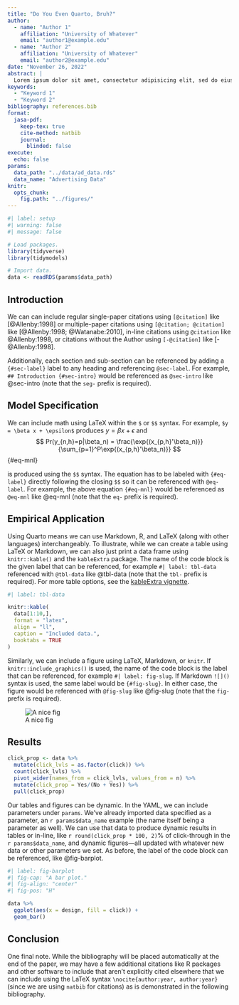 ```yaml
---
title: "Do You Even Quarto, Bruh?"
author: 
  - name: "Author 1"
    affiliation: "University of Whatever"
    email: "author1@example.edu"
  - name: "Author 2"
    affiliation: "University of Whatever"
    email: "author2@example.edu"
date: "November 26, 2022"
abstract: | 
  Lorem ipsum dolor sit amet, consectetur adipisicing elit, sed do eiusmod tempor incididunt ut labore et dolore magna aliqua. Ut enim ad minim veniam, quis nostrud exercitation ullamco laboris nisi ut aliquip ex ea commodo consequat. Duis aute irure dolor in reprehenderit in voluptate velit esse cillum dolore eu fugiat nulla pariatur. Excepteur sint occaecat cupidatat non proident, sunt in culpa qui officia deserunt mollit anim id est laborum.
keywords:
  - "Keyword 1"
  - "Keyword 2"
bibliography: references.bib
format: 
  jasa-pdf: 
    keep-tex: true
    cite-method: natbib
    journal:
      blinded: false
execute:
  echo: false
params:
  data_path: "../data/ad_data.rds"
  data_name: "Advertising Data"
knitr:
  opts_chunk:
    fig.path: "../figures/"
---
```


```r
#| label: setup
#| warning: false
#| message: false

# Load packages.
library(tidyverse)
library(tidymodels)

# Import data.
data <- readRDS(params$data_path)
```

## Introduction {#sec-intro}

We can can include regular single-paper citations using `[@citation]` like [@Allenby:1998] or multiple-paper citations using `[@citation; @citation]` like [@Allenby:1998; @Watanabe:2010], in-line citations using `@citation` like @Allenby:1998, or citations without the Author using `[-@citation]` like [-@Allenby:1998].

Additionally, each section and sub-section can be referenced by adding a `{#sec-label}` label to any heading and referencing `@sec-label`. For example, `## Introduction {#sec-intro}` would be referenced as `@sec-intro` like @sec-intro (note that the `seg-` prefix is required).

## Model Specification {#sec-model}

We can include math using LaTeX within the `$` or `$$` syntax. For example, `$y = \beta x + \epsilon$` produces $y = \beta x + \epsilon$ and
$$
Pr(y_{n,h}=p|\beta_n) = \frac{\exp{(x_{p,h}'\beta_n)}}{\sum_{p=1}^P\exp{(x_{p,h}'\beta_n)}}
$$ {#eq-mnl}

\noindent is produced using the `$$` syntax. The equation has to be labeled with `{#eq-label}` directly following the closing `$$` so it can be referenced with `@eq-label`. For example, the above equation `{#eq-mnl}` would be referenced as `@eq-mnl` like @eq-mnl (note that the `eq-` prefix is required).

## Empirical Application {#sec-data}

Using Quarto means we can use Markdown, R, and LaTeX (along with other languages) interchangeably. To illustrate, while we can create a table using LaTeX or Markdown, we can also just print a data frame using `knitr::kable()` and the `kableExtra` package. The name of the code block is the given label that can be referenced, for example `#| label: tbl-data` referenced with `@tbl-data` like @tbl-data (note that the `tbl-` prefix is required). For more table options, see the [kableExtra vignette](https://haozhu233.github.io/kableExtra/awesome_table_in_pdf.pdf).

```r
#| label: tbl-data

knitr::kable(
  data[1:10,], 
  format = "latex", 
  align = "ll", 
  caption = "Included data.", 
  booktabs = TRUE
)
```

Similarly, we can include a figure using LaTeX, Markdown, or `knitr`. If `knitr::include_graphics()` is used, the name of the code block is the label that can be referenced, for example `#| label: fig-slug`. If Markdown `![]()` syntax is used, the same label would be `{#fig-slug}`. In either case, the figure would be referenced with `@fig-slug` like @fig-slug (note that the `fig-` prefix is required).

![A nice fig](../Figures/fig1.png){#fig-slug fig-align="center" fig-pos="H"}

## Results {#sec-results}

```r
click_prop <- data %>% 
  mutate(click_lvls = as.factor(click)) %>% 
  count(click_lvls) %>% 
  pivot_wider(names_from = click_lvls, values_from = n) %>% 
  mutate(click_prop = Yes/(No + Yes)) %>% 
  pull(click_prop)
```

Our tables and figures can be dynamic. In the YAML, we can include parameters under `params`. We've already imported data specified as a parameter, an `r params$data_name` example (the name itself being a parameter as well). We can use that data to produce dynamic results in tables or in-line, like `r round(click_prop * 100, 2)`% of click-through in the `r params$data_name`, and dynamic figures---all updated with whatever new data or other parameters we set. As before, the label of the code block can be referenced, like @fig-barplot.

```r
#| label: fig-barplot
#| fig-cap: "A bar plot."
#| fig-align: "center"
#| fig-pos: "H"

data %>% 
  ggplot(aes(x = design, fill = click)) +
  geom_bar()
```

## Conclusion {#sec-concl}

One final note. While the bibliography will be placed automatically at the end of the paper, we may have a few additional citations like R packages and other software to include that aren't explicitly cited elsewhere that we can include using the LaTeX syntax `\nocite{author:year, author:year}` (since we are using `natbib` for citations) as is demonstrated in the following bibliography.

\nocite{bayesm:2018, loo:2018}
